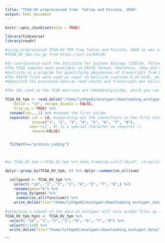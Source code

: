 ```yaml
---
title: "TCGA-OV preprocessed from  Tatlow and Piccolo, 2016"
output: html_document
---
```


```r
knitr::opts_chunk$set(echo = TRUE)
```

```r
library(tidyverse)
library(readr)
```


```r
#using preprocessed TCGA-OV TPM from Tatlow and Piccolo, 2016 as was used in Steen et al., 2021 Atlas of clinically distinct cell states and ecosystems across human solid tumors
#TCGA_OV_tpm.tsv.gz from https://osf.io/64ts9/ 

#In coordination with the Institute for Systems Biology (ISB)34, Tatlow and Piccolo used Google Cloud Platform to process 12,307 RNA-Sequencing samples from the CCLE and TCGA projects. After preprocessing, they aligned sequencing reads to the most current GENCODE reference transcriptome (see Methods) and calculated transcript-expression levels using kallisto, a pseudoalignment and read-quantification program.
#The TCGA samples were available in FASTQ format; therefore, they did not need to sort or convert the data. For sample preprocessing, the FASTQ files were unpacked, decompressed, and quality trimmed
#kallisto is a program for quantifying abundances of transcripts from bulk and single-cell RNA-Seq data, or more generally of target sequences using high-throughput sequencing reads. It is based on the novel idea of pseudoalignment for rapidly determining the compatibility of reads with targets, without the need for alignment.
#The FASTQ files were used as input to kallisto (version 0.43.0)35, which pseudoaligned the reads to the GENCODE reference transcriptome (version 24)59 and quantified transcript-expression levels.
#deposited the processed data—as read counts and transcripts per million—in tabular format and in Google’s BigQuery database (see https://osf.io/gqrz9), output of kallisto

#The IDs used in the TCGA matrices are CGHubAnalysisIDs, which you can't search on the Genomic Data Commons. If you want to change these IDs to something else, you can use map_TCGA_id.py and TCGA_ID_MAP.csv to change them to Aliquot Barcodes or Aliquot ID's, just know that neither of these two identifiers are unique.

TCGA_OV_tpm <- read_delim("/home/lythgo02/ecotyper/downloading_ecotyper_data/Tatlow and Piccolo 2016/TCGA_OV_tpm.tsv", 
    delim = "\t", escape_double = FALSE, 
    trim_ws = TRUE) %>% 
  rename(id=...1) %>% #rename the first column 
  separate( col = id, #separating out the identifiers in the first column by non alphanumeric characters
            into=c("1", "2", "3", "4", "5", "6", "7", "8"),
           sep='\\|', #| is a special character so requires \\
            remove=FALSE) 


  filter(8=="protein_coding")



#or TCGA_OV_tpm <-TCGA_OV_tpm %>% data.frame(do.call("rbind", strsplit(as.character(TCGA_OV_tpm$id), "|", fixed=TRUE))) # separates out and adds as new columns at the end using base R

dplyr::group_by(TCGA_OV_tpm, 6) %>% dplyr::summarise_all(sum)

  collapsed <- TCGA_OV_tpm %>% 
    select(-"id",-"1",-"2",-"3",-"4",-"5",-"7",-"8",) %>% 
    rename(gene="6") %>% 
     group_by(gene) %>% 
     summarise_all(funs(sum)) %>% 
    write_delim(file="/home/lythgo02/ecotyper/downloading_ecotyper_data/Tatlow and Piccolo 2016/tatlow_picollo_2016_for_ecotyper_1.tsv", delim="\t")
                                     
#selecting a subset of the data as ecotyper will only accept files up to 200kb in size                                     
TCGA_OV_tpm_hgnc <- TCGA_OV_tpm %>% 
  select(-"id",-"1",-"2",-"3",-"4",-"6",-"7",-"8") %>% 
  select(1:110) %>% 
  write_delim(file="/home/lythgo02/ecotyper/downloading_ecotyper_data/Tatlow and Piccolo 2016/tatlow_picollo_2016_for_ecotyper_1.tsv", delim="\t") 
```

 
```

